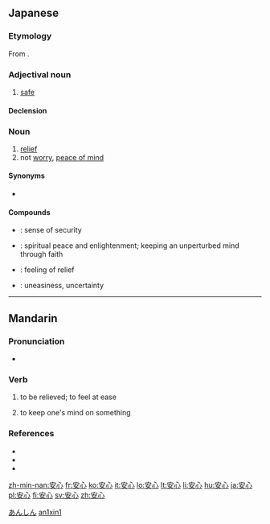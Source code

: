 ==Japanese==
{{ja-kanjitab|安|心}}
{{ja-see-also|安心する}}

===Etymology===
From {{etyl|zho|ja}} {{term|安心|lang=cmn}}.

===Adjectival noun===
{{ja-adj|k|decl=na|hira=あんしん|rom=anshin}}

# [[safe]]

====Declension====
{{ja-na|安心|あんしん|anshin}}

===Noun===
{{ja-noun|k|hira=あんしん|rom=anshin|rs=宀03安}}

# [[relief]]
# not [[worry]], [[peace of mind]]

====Synonyms====
* {{sense|relief}} {{l|ja|安堵|tr=[[あんど]], ''[[ando]]''}}

====Compounds====
* {{l|ja|安心感|tr=[[あんしんかん]], ''[[anshinkan]]''}}: sense of security
* {{l|ja|安心立命|tr=[[あんしんりつめい]], ''[[anshin ritsumei]]''; [[あんじんりゅうめい]], ''[[anjin ryūmei]]''; [[あんじんりゅうみょう]], ''[[anjin ryūmyō]]''}}: spiritual peace and enlightenment; keeping an unperturbed mind through faith
* {{l|ja|一安心|tr=[[ひとあんしん]], ''[[hitoanshin]]''}}: feeling of relief
* {{l|ja|不安心|tr=[[ふあんしん]], ''[[fuanshin]]''}}: uneasiness, uncertainty

[[Category:ja:Emotions|あんしん]]

----

==Mandarin==
{{zh-hanzi|[[安]][[心]]}}

===Pronunciation===
* {{IPA|[ an˥˥ɕɪn˥˥ ]|lang=cmn}}

===Verb===
{{cmn-verb|ts|pin=ānxīn|pint=an1xin1|rs=宀03}}

# {{Elementary Mandarin|lang=cmn|sc=Hant|sort=宀03}} to be relieved; to feel at ease
# {{Elementary Mandarin|lang=cmn|sc=Hant|sort=宀03}} to keep one's mind on something

===References===
* {{reference-book | last = Wu | first = Jingrong (ed.) | authorlink =  | coauthors =  | year = 1985 | title = The Pinyin CHINESE-ENGLISH DICTIONARY | language = Mandarin/English | publisher = The Commercial Press | location = Beijing, Hong Kong | id = ISBN 0471867969}}
* {{reference-book | last = Shao | first = Jingmin (ed.) | authorlink =  | coauthors =  | year = 2000 | title = HSK Dictionary (HSK汉语水平考试词典) | language = Mandarin/English | publisher = Huadong Teachers College Publishers | location = Shanghai | id = ISBN 7561720785}}
* {{cite web|url=http://www.dreye.com/|title=安心|work=Dr. eye|language=Mandarin/English|accessdate=2009-06-04}}

[[Category:cmn:Elementary Mandarin in simplified script|an1xin1]]

[[zh-min-nan:安心]]
[[fr:安心]]
[[ko:安心]]
[[it:安心]]
[[lo:安心]]
[[lt:安心]]
[[li:安心]]
[[hu:安心]]
[[ja:安心]]
[[pl:安心]]
[[fi:安心]]
[[sv:安心]]
[[zh:安心]]